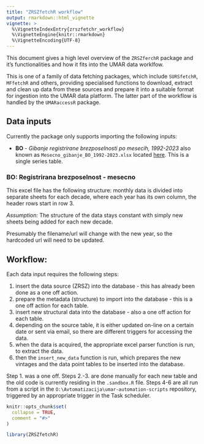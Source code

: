 ```yaml
---
title: "ZRSZfetchR workflow"
output: rmarkdown::html_vignette
vignette: >
  %\VignetteIndexEntry{zrszfetchr_workflow}
  %\VignetteEngine{knitr::rmarkdown}
  %\VignetteEncoding{UTF-8}
---
```


This document gives a high level overview of the `ZRSZferchR` package and it's functionalities and how it fits into the UMAR data worklfow. 

This is one of a family of data fetching packages, which include  `SURSfetchR`, `MFfetchR` and others, providing specialised functions to download, extract and clean up data from these sources and prepare it into a suitable format for ingestion into the UMAR data platform. The latter part of the workflow is handled by the `UMARaccessR` package. 

## Data inputs

Currently the package only supports importing the following inputs:

* **BO** - *Gibanje registrirane brezposelnosti po mesecih, 1992-2023* also known as `Mesecno_gibanje_BO_1992-2023.xlsx` located [here](https://www.ess.gov.si/fileadmin/user_upload/Trg_dela/Dokumenti_TD/Trg_dela_v_stevilkah/Registrirana_brezposelnost/Mesecno_gibanje_BO_1992-2023.xlsx). This is a single series table. 

### BO: Registrirana brezposelnost - mesecno

This excel file has the following structure: monthly data is divided into separate sheets for each decade, where each year has its own column, the header rows start in row 3. 

*Assumption:* The structure of the data stays constant with simply new sheets being added for each new decade. 

Presumably the filename/url will change with the new year, so the hardcoded url will need to be updated.

## Workflow:

Each data input requires the following steps:

1. insert the data source (ZRSZ) into the database - this has already been done as a one off action. 
1. prepare the metadata (structure) to import into the database - this is a one off action for each table.
2. insert new structural data into the database - also a one off action for each table. 
3. depending on the source table, it is either updated on-line on a certain date or sent via email, so there are different triggers for accessing the data. 
4. when the data is acquired, the appropriate excel parser function is run, to extract the data.
5. then the `insert_new_data` function is run, which prepares the new vintages and the data point tables to be inserted into the database. 

Step 1. was a one off. 
Steps 2.-3. are done manually for each new table and the old code is currently residing in the `.sandbox.R` file. 
Steps 4-6 are all run from a script in the `O:\Avtomatizacija\umar-automation-scripts` repository, triggered by an appropriate trigger in the Task scheduler. 




```r
knitr::opts_chunk$set(
  collapse = TRUE,
  comment = "#>"
)
```

```r
library(ZRSZfetchR)
```
